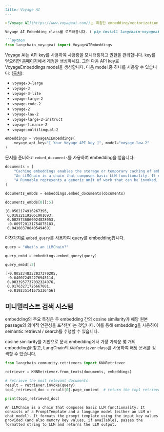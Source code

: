 ```markdown
---
title: Voyage AI
---

>[Voyage AI](https://www.voyageai.com/)는 최첨단 embedding/vectorization 모델을 제공합니다.

Voyage AI Embedding class를 로드해봅시다. (`pip install langchain-voyageai`로 LangChain partner package를 설치하세요)

```python
from langchain_voyageai import VoyageAIEmbeddings
```

Voyage AI는 API key를 사용하여 사용량을 모니터링하고 권한을 관리합니다. key를 얻으려면 [홈페이지](https://www.voyageai.com)에서 계정을 생성하세요. 그런 다음 API key로 VoyageEmbeddings model을 생성합니다. 다음 model 중 하나를 사용할 수 있습니다: ([출처](https://docs.voyageai.com/docs/embeddings)):

- `voyage-3-large`
- `voyage-3`
- `voyage-3-lite`
- `voyage-large-2`
- `voyage-code-2`
- `voyage-2`
- `voyage-law-2`
- `voyage-large-2-instruct`
- `voyage-finance-2`
- `voyage-multilingual-2`

```python
embeddings = VoyageAIEmbeddings(
    voyage_api_key="[ Your Voyage API key ]", model="voyage-law-2"
)
```

문서를 준비하고 `embed_documents`를 사용하여 embedding을 얻습니다.

```python
documents = [
    "Caching embeddings enables the storage or temporary caching of embeddings, eliminating the necessity to recompute them each time.",
    "An LLMChain is a chain that composes basic LLM functionality. It consists of a PromptTemplate and a language model (either an LLM or chat model). It formats the prompt template using the input key values provided (and also memory key values, if available), passes the formatted string to LLM and returns the LLM output.",
    "A Runnable represents a generic unit of work that can be invoked, batched, streamed, and/or transformed.",
]
```

```python
documents_embds = embeddings.embed_documents(documents)
```

```python
documents_embds[0][:5]
```

```output
[0.0562174916267395,
 0.018221192061901093,
 0.0025736060924828053,
 -0.009720131754875183,
 0.04108370840549469]
```

마찬가지로 `embed_query`를 사용하여 query를 embedding합니다.

```python
query = "What's an LLMChain?"
```

```python
query_embd = embeddings.embed_query(query)
```

```python
query_embd[:5]
```

```output
[-0.0052348352037370205,
 -0.040072452276945114,
 0.0033957737032324076,
 0.01763271726667881,
 -0.019235141575336456]
```

## 미니멀리스트 검색 시스템

embedding의 주요 특징은 두 embedding 간의 cosine similarity가 해당 원본 passage의 의미적 연관성을 포착한다는 것입니다. 이를 통해 embedding을 사용하여 semantic retrieval / search를 수행할 수 있습니다.

cosine similarity를 기반으로 문서 embedding에서 가장 가까운 몇 개의 embedding을 찾고, LangChain의 `KNNRetriever` class를 사용하여 해당 문서를 검색할 수 있습니다.

```python
from langchain_community.retrievers import KNNRetriever

retriever = KNNRetriever.from_texts(documents, embeddings)

# retrieve the most relevant documents
result = retriever.invoke(query)
top1_retrieved_doc = result[0].page_content  # return the top1 retrieved result

print(top1_retrieved_doc)
```

```output
An LLMChain is a chain that composes basic LLM functionality. It consists of a PromptTemplate and a language model (either an LLM or chat model). It formats the prompt template using the input key values provided (and also memory key values, if available), passes the formatted string to LLM and returns the LLM output.
```
```